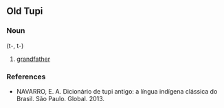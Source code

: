 ==Old Tupi==

===Noun===
{{head|tpw|noun}} (t-, t-)

# [[grandfather]]

===References===
* NAVARRO, E. A. Dicionário de tupi antigo: a língua indígena clássica do Brasil. São Paulo. Global. 2013.